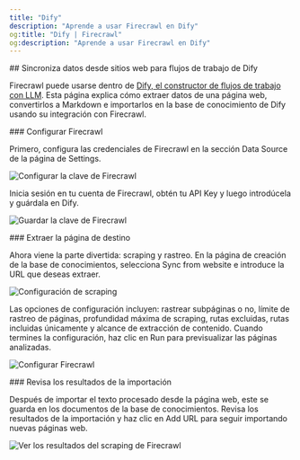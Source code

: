 ```yaml
---
title: "Dify"
description: "Aprende a usar Firecrawl en Dify"
og:title: "Dify | Firecrawl"
og:description: "Aprende a usar Firecrawl en Dify"
---
```


<div id="sync-data-from-websites-for-dify-workflows">
  ## Sincroniza datos desde sitios web para flujos de trabajo de Dify
</div>

Firecrawl puede usarse dentro de [Dify, el constructor de flujos de trabajo con LLM](https://cloud.dify.ai/). Esta página explica cómo extraer datos de una página web, convertirlos a Markdown e importarlos en la base de conocimiento de Dify usando su integración con Firecrawl.

<div id="configuring-firecrawl">
  ### Configurar Firecrawl
</div>

Primero, configura las credenciales de Firecrawl en la sección Data Source de la página de Settings.

<img
  className="block"
  src="/images/fc_dify_config.avif"
  alt="Configurar la clave de Firecrawl"
/>

Inicia sesión en tu cuenta de Firecrawl, obtén tu API Key y luego introdúcela y guárdala en Dify.

<img
  className="block"
  src="/images/fc_dify_savekey.png"
  alt="Guardar la clave de Firecrawl"
/>

<div id="scrape-target-webpage">
  ### Extraer la página de destino
</div>

Ahora viene la parte divertida: scraping y rastreo. En la página de creación de la base de conocimientos, selecciona Sync from website e introduce la URL que deseas extraer.

<img
  className="block"
  src="/images/fc_dify_webscrape.webp"
  alt="Configuración de scraping"
/>

Las opciones de configuración incluyen: rastrear subpáginas o no, límite de rastreo de páginas, profundidad máxima de scraping, rutas excluidas, rutas incluidas únicamente y alcance de extracción de contenido. Cuando termines la configuración, haz clic en Run para previsualizar las páginas analizadas.

<img
  className="block"
  src="/images/fc_dify_fcoptions.webp"
  alt="Configurar Firecrawl"
/>

<div id="review-import-results">
  ### Revisa los resultados de la importación
</div>

Después de importar el texto procesado desde la página web, este se guarda en los documentos de la base de conocimientos. Revisa los resultados de la importación y haz clic en Add URL para seguir importando nuevas páginas web.

<img
  className="block"
  src="/images/fc_dify_results.webp"
  alt="Ver los resultados del scraping de Firecrawl"
/>